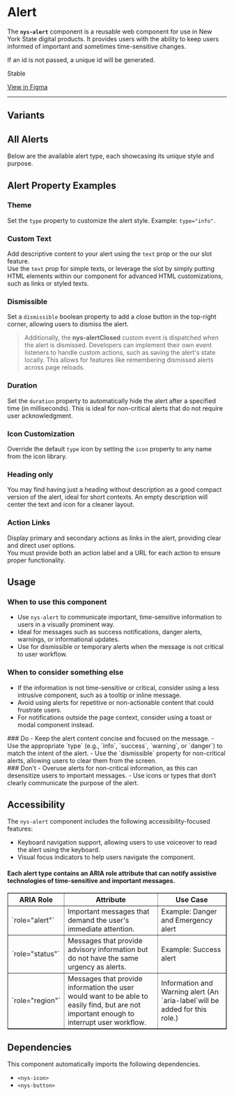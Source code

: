 
<Meta of={NysAlertStories} title="Components/Alert/Documentation" />

# Alert

The **`nys-alert`** component is a reusable web component for use in New York State digital products. It provides users with the ability to keep users informed of important and sometimes time-sensitive changes.

If an id is not passed, a unique id will be generated.

<p className="pill pill--stable">Stable</p>

<p className="pill pill--uikit"><a target="_blank" href="https://www.figma.com/design/0ogYpymUPQQfhELthntNbt/%F0%9F%92%A0-NYSDS-%2F-Components?node-id=866-814&m=dev">View in Figma</a></p>

***

<Canvas of={NysAlertStories.Basic} />

<Controls />

## Variants
## All Alerts
Below are the available alert type, each showcasing its unique style and purpose.
<Canvas of={NysAlertStories.AllAlerts} />

## Alert Property Examples
### Theme
Set the `type` property to customize the alert style. Example: `type="info"`.
<Canvas of={NysAlertStories.AlertType} />

### Custom Text
Add descriptive content to your alert using the `text` prop or the our slot feature. \
Use the `text` prop for simple texts, or leverage the slot by simply putting HTML elements within our component for advanced HTML customizations, such as links or styled texts.
<Canvas of={NysAlertStories.Description} />

### Dismissible
Set a `dismissible` boolean property to add a close button in the top-right corner, allowing users to dismiss the alert.
> Additionally, the **nys-alertClosed** custom event is dispatched when the alert is dismissed. Developers can implement their own event listeners to handle custom actions, such as saving the alert's state locally. This allows for features like remembering dismissed alerts across page reloads.
<Canvas of={NysAlertStories.Dismissible} />

### Duration
Set the `duration` property to automatically hide the alert after a specified time (in milliseconds). This is ideal for non-critical alerts that do not require user acknowledgment.
<Canvas of={NysAlertStories.Duration} />

### Icon Customization
Override the default `type` icon by setting the `icon` property to any name from the icon library.
<Canvas of={NysAlertStories.CustomIcon} />

### Heading only
You may find having just a heading without description as a good compact version of the alert, ideal for short contexts. An empty description will center the text and icon for a cleaner layout.
<Canvas of={NysAlertStories.HeadingOnly} />

### Action Links
Display primary and secondary actions as links in the alert, providing clear and direct user options. \
You must provide both an action label and a URL for each action to ensure proper functionality.
<Canvas of={NysAlertStories.ActionLinks} />

## Usage 

### When to use this component
  - Use `nys-alert` to communicate important, time-sensitive information to users in a visually prominent way.
  - Ideal for messages such as success notifications, danger alerts, warnings, or informational updates.
  - Use for dismissible or temporary alerts when the message is not critical to user workflow.

### When to consider something else
  - If the information is not time-sensitive or critical, consider using a less intrusive component, such as a tooltip or inline message.
  - Avoid using alerts for repetitive or non-actionable content that could frustrate users.
  - For notifications outside the page context, consider using a toast or modal component instead.

<div className="nys-grid-row nys-grid-gap-lg">
  <div className="nys-mobile-lg:nys-grid-col">
    <div className="usage-card usage-card--do">
      ### <nys-icon name="check_circle" color="--var(nys-color-success)" /> Do 
      - Keep the alert content concise and focused on the message.
      - Use the appropriate `type` (e.g., `info`, `success`, `warning`, or `danger`) to match the intent of the alert.
      - Use the `dismissible` property for non-critical alerts, allowing users to clear them from the screen.
    </div>
  </div>
  <div className="nys-mobile-lg:nys-grid-col">
    <div className="usage-card usage-card--dont">
      ### <nys-icon name="error" color="--var(nys-color-warning)" /> Don't
      - Overuse alerts for non-critical information, as this can desensitize users to important messages.
      - Use icons or types that don’t clearly communicate the purpose of the alert.
    </div>
  </div>
</div>


## Accessibility

The `nys-alert` component includes the following accessibility-focused features:

- Keyboard navigation support, allowing users to use voiceover to read the alert using the keyboard.
- Visual focus indicators to help users navigate the component.

#### Each alert type contains an ARIA role attribute that can notify assistive technologies of time-sensitive and important messages. 
<table border="1">
  <thead>
    <tr>
      <th><strong>ARIA Role</strong></th>
      <th><strong>Attribute</strong></th>
      <th><strong>Use Case</strong></th>
    </tr>
  </thead>
  <tbody>
    <tr>
      <td>`role="alert"`</td>
      <td>Important messages that demand the user's immediate attention.</td>
      <td>Example: Danger and Emergency alert</td>
    </tr>
    <tr>
      <td>`role="status"`</td>
      <td>Messages that provide advisory information but do not have the same urgency as alerts.</td>
      <td>Example: Success alert</td>
    </tr>
    <tr>
      <td>`role="region"`</td>
      <td>Messages that provide information the user would want to be able to easily find, but are not important enough to interrupt user workflow.</td>
      <td>Information and Warning alert (An `aria-label`will be added for this role.)</td>
    </tr>
  </tbody>
</table>

## Dependencies
This component automatically imports the following dependencies.

- `<nys-icon>`
- `<nys-button>`

